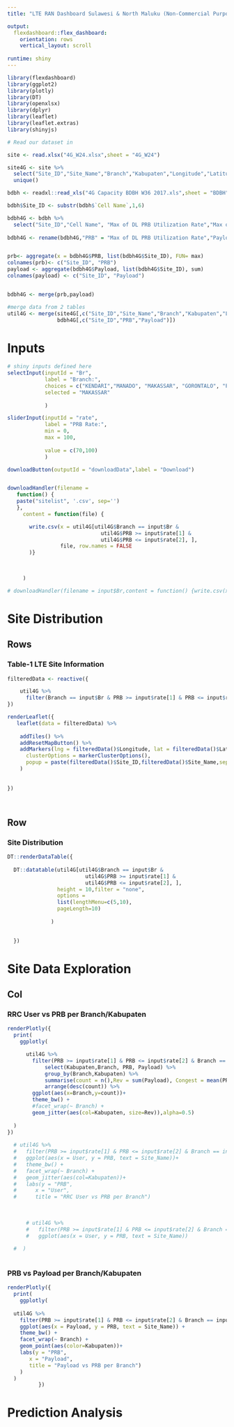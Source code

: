 ---
title: "LTE RAN Dashboard Sulawesi & North Maluku (Non-Commercial Purpose)"

output: 
  flexdashboard::flex_dashboard:
    orientation: rows 
    vertical_layout: scroll 
    
runtime: shiny
---

```{r setup, include=FALSE, echo = FALSE} 

library(flexdashboard)
library(ggplot2)
library(plotly)
library(DT)
library(openxlsx)
library(dplyr)
library(leaflet)
library(leaflet.extras)
library(shinyjs)
```

```{r echo=F}
# Read our dataset in

site <- read.xlsx("4G_W24.xlsx",sheet = "4G_W24")

```


```{r echo=F}
site4G <- site %>%
  select("Site_ID","Site_Name","Branch","Kabupaten","Longitude","Latitude") %>%
  unique()
```

```{r echo=F}
bdbh <- readxl::read_xls("4G Capacity BDBH W36 2017.xls",sheet = "BDBH")
```


```{r echo=F}
bdbh$Site_ID <- substr(bdbh$`Cell Name`,1,6)

bdbh4G <- bdbh %>%
  select("Site_ID","Cell Name", "Max of DL PRB Utilization Rate","Max of Payload DL (MB)")
  
bdbh4G <- rename(bdbh4G,"PRB" = "Max of DL PRB Utilization Rate","Payload"="Max of Payload DL (MB)")


prb<- aggregate(x = bdbh4G$PRB, list(bdbh4G$Site_ID), FUN= max)
colnames(prb)<- c("Site_ID", "PRB")
payload <- aggregate(bdbh4G$Payload, list(bdbh4G$Site_ID), sum)
colnames(payload) <- c("Site_ID", "Payload")


bdbh4G <- merge(prb,payload)

```

```{r echo=F}
#merge data from 2 tables
util4G <- merge(site4G[,c("Site_ID","Site_Name","Branch","Kabupaten","Longitude","Latitude")],
                bdbh4G[,c("Site_ID","PRB","Payload")])

```



Inputs {.sidebar}
====================================


```{r }
# shiny inputs defined here
selectInput(inputId = "Br",
            label = "Branch:",
            choices = c("KENDARI","MANADO", "MAKASSAR", "GORONTALO", "PALU", "PARE-PARE"),
            selected = "MAKASSAR"
              
            )

sliderInput(inputId = "rate",
            label = "PRB Rate:",
            min = 0,
            max = 100,
            
            value = c(70,100)
            )

downloadButton(outputId = "downloadData",label = "Download")


downloadHandler(filename = 
   function() {
   paste("sitelist", '.csv', sep='')
   },
     content = function(file) {

       write.csv(x = util4G[util4G$Branch == input$Br &
                              util4G$PRB >= input$rate[1] &
                              util4G$PRB <= input$rate[2], ],
                 file, row.names = FALSE
       )}

     
     
     )

# downloadHandler(filename = input$Br,content = function() {write.csv(x=table, file = "")} ,contentType = csv)
```


Site Distribution
=====================================


Rows 
-------------------------------------
    
### Table-1 LTE Site Information
    
```{r }

filteredData <- reactive({

    util4G %>%
      filter(Branch == input$Br & PRB >= input$rate[1] & PRB <= input$rate[2])
})

renderLeaflet({
   leaflet(data = filteredData) %>%
                       
    addTiles() %>%
    addResetMapButton() %>%
    addMarkers(lng = filteredData()$Longitude, lat = filteredData()$Latitude,
      clusterOptions = markerClusterOptions(),
      popup = paste(filteredData()$Site_ID,filteredData()$Site_Name,sep = " ")
    )
  
  
})

  
```


Row
-------------------------------------
   
### Site Distribution

```{r fig.width=10, fig.height=7}

DT::renderDataTable({
  
  DT::datatable(util4G[util4G$Branch == input$Br & 
                         util4G$PRB >= input$rate[1] &
                         util4G$PRB <= input$rate[2], ],
                height = 10,filter = "none", 
                options = 
                list(lengthMenu=c(5,10),
                pageLength=10)
                  
              )  

  
  })


```   

 


Site Data Exploration
==================================

Col
----------------------------------

### RRC User vs PRB per Branch/Kabupaten

```{r}
renderPlotly({
  print(
    ggplotly(

      util4G %>%
        filter(PRB >= input$rate[1] & PRB <= input$rate[2] & Branch == input$Br) %>%
            select(Kabupaten,Branch, PRB, Payload) %>% 
            group_by(Branch,Kabupaten) %>%
            summarise(count = n(),Rev = sum(Payload), Congest = mean(PRB)) %>% 
            arrange(desc(count)) %>% 
        ggplot(aes(x=Branch,y=count))+
        theme_bw() +
        #facet_wrap(~ Branch) +
        geom_jitter(aes(col=Kabupaten, size=Rev)),alpha=0.5)
      
  )
})
      
  # util4G %>%
  #   filter(PRB >= input$rate[1] & PRB <= input$rate[2] & Branch == input$Br) %>%
  #   ggplot(aes(x = User, y = PRB, text = Site_Name))+
  #   theme_bw() +
  #   facet_wrap(~ Branch) +
  #   geom_jitter(aes(col=Kabupaten))+
  #   labs(y = "PRB",
  #      x = "User",
  #      title = "RRC User vs PRB per Branch")
      
  
      
      # util4G %>%
      #   filter(PRB >= input$rate[1] & PRB <= input$rate[2] & Branch == input$Br) %>%
      #   ggplot(aes(x = User, y = PRB, text = Site_Name))
      
  #  )
 

```

 
### PRB vs Payload per Branch/Kabupaten
    
```{r}
renderPlotly({
  print(
    ggplotly(
  
  util4G %>%
    filter(PRB >= input$rate[1] & PRB <= input$rate[2] & Branch == input$Br) %>%
    ggplot(aes(x = Payload, y = PRB, text = Site_Name)) +
    theme_bw() +
    facet_wrap(~ Branch) +
    geom_point(aes(color=Kabupaten))+
    labs(y = "PRB",
       x = "Payload",
       title = "Payload vs PRB per Branch")
    )
  )
          })
```




Prediction Analysis
==================================
